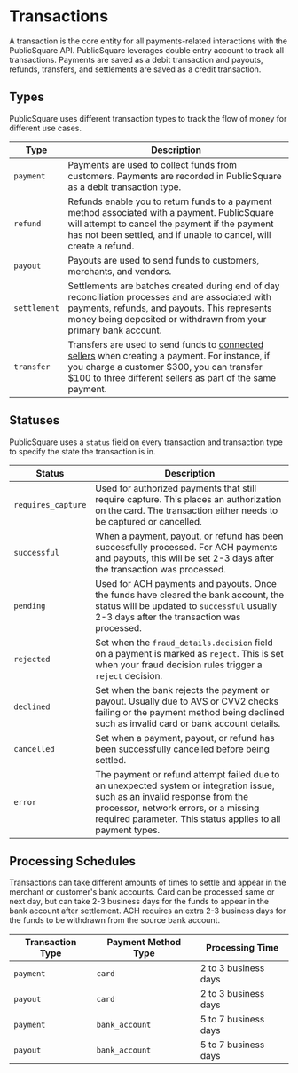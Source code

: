 # Transactions

A transaction is the core entity for all payments-related interactions with the PublicSquare API.
PublicSquare leverages double entry account to track all transactions. Payments are saved as a debit transaction and payouts, refunds, transfers, and settlements are saved as a credit transaction.

## Types

PublicSquare uses different transaction types to track the flow of money for different use cases.

| Type         | Description                                                                                                                                                                                                                        |
|--------------|------------------------------------------------------------------------------------------------------------------------------------------------------------------------------------------------------------------------------------|
| `payment`    | Payments are used to collect funds from customers. Payments are recorded in PublicSquare as a debit transaction type.                                                                                                              |
| `refund`     | Refunds enable you to return funds to a payment method associated with a payment. PublicSquare will attempt to cancel the payment if the payment has not been settled, and if unable to cancel, will create a refund.              |
| `payout`     | Payouts are used to send funds to customers, merchants, and vendors.                                                                                                                                                               |
| `settlement` | Settlements are batches created during end of day reconciliation processes and are associated with payments, refunds, and payouts. This represents money being deposited or withdrawn from your primary bank account.              |
| `transfer`   | Transfers are used to send funds to [connected sellers](/concepts/connections) when creating a payment. For instance, if you charge a customer $300, you can transfer $100 to three different sellers as part of the same payment. |

## Statuses

PublicSquare uses a `status` field on every transaction and transaction type to specify the state the transaction is in.

| Status             | Description                                                                                                                                                                       |
|--------------------|-----------------------------------------------------------------------------------------------------------------------------------------------------------------------------------|
| `requires_capture` | Used for authorized payments that still require capture. This places an authorization on the card. The transaction either needs to be captured or cancelled.                      |
| `successful`       | When a payment, payout, or refund has been successfully processed. For ACH payments and payouts, this will be set 2-3 days after the transaction was processed.                   |
| `pending`          | Used for ACH payments and payouts. Once the funds have cleared the bank account, the status will be updated to `successful` usually 2-3 days after the transaction was processed. |
| `rejected`         | Set when the `fraud_details.decision` field on a payment is marked as `reject`. This is set when your fraud decision rules trigger a `reject` decision.                           |
| `declined`         | Set when the bank rejects the payment or payout. Usually due to AVS or CVV2 checks failing or the payment method being declined such as invalid card or bank account details.     |
| `cancelled`        | Set when a payment, payout, or refund has been successfully cancelled before being settled. 
| `error`            | The payment or refund attempt failed due to an unexpected system or integration issue, such as an invalid response from the processor, network errors, or a missing required parameter. This status applies to all payment types.|

## Processing Schedules

Transactions can take different amounts of times to settle and appear in the merchant or customer's bank accounts.
Card can be processed same or next day, but can take 2-3 business days for the funds to appear in the bank account after settlement.
ACH requires an extra 2-3 business days for the funds to be withdrawn from the source bank account.

| Transaction Type | Payment Method Type | Processing Time      |
|------------------|---------------------|----------------------|
| `payment`        | `card`              | 2 to 3 business days |
| `payout`         | `card`              | 2 to 3 business days |
| `payment`        | `bank_account`               | 5 to 7 business days |
| `payout`         | `bank_account`               | 5 to 7 business days |

